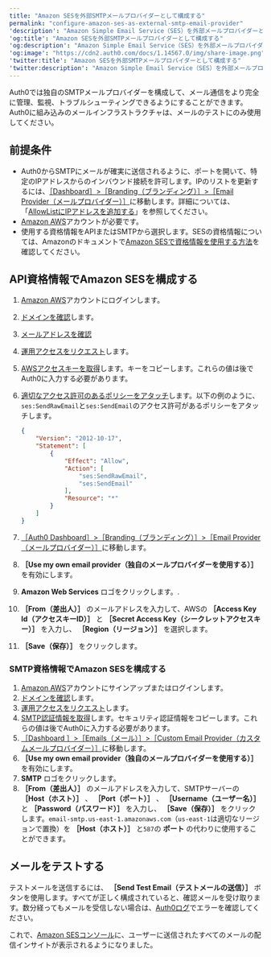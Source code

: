 ```yaml
---
title: "Amazon SESを外部SMTPメールプロバイダーとして構成する"
permalink: "configure-amazon-ses-as-external-smtp-email-provider"
'description': "Amazon Simple Email Service（SES）を外部メールプロバイダーとして構成し、メール通信の管理、追跡とトラブルシューティングを行う方法について説明します。"
'og:title': "Amazon SESを外部SMTPメールプロバイダーとして構成する"
'og:description': "Amazon Simple Email Service（SES）を外部メールプロバイダーとして構成し、メール通信の管理、追跡とトラブルシューティングを行う方法について説明します。"
'og:image': "https://cdn2.auth0.com/docs/1.14567.0/img/share-image.png"
'twitter:title': "Amazon SESを外部SMTPメールプロバイダーとして構成する"
'twitter:description': "Amazon Simple Email Service（SES）を外部メールプロバイダーとして構成し、メール通信の管理、追跡とトラブルシューティングを行う方法について説明します。"
---
```


Auth0では独自のSMTPメールプロバイダーを構成して、メール通信をより完全に管理、監視、トラブルシューティングできるようにすることができます。Auth0に組み込みのメールインフラストラクチャは、メールのテストにのみ使用してください。

## 前提条件

* Auth0からSMTPにメールが確実に送信されるように、ポートを開いて、特定のIPアドレスからのインバウンド接続を許可します。IPのリストを更新するには、[［Dashboard］>［Branding（ブランディング）］>［Email Provider（メールプロバイダー）］](https://manage.auth0.com/#/branding/email_provider)に移動します。詳細については、「[AllowListにIPアドレスを追加する](/ja-jp/secure/security-guidance/data-security/allowlist)」を参照してください。
* [Amazon AWS](http://aws.amazon.com/ses/)アカウントが必要です。
* 使用する資格情報をAPIまたはSMTPから選択します。SESの資格情報については、Amazonのドキュメントで[Amazon SESで資格情報を使用する方法](http://docs.aws.amazon.com/ses/latest/DeveloperGuide/using-credentials.html)を確認してください。

## API資格情報でAmazon SESを構成する

1. [Amazon AWS](http://aws.amazon.com/ses/)アカウントにログインします。
2. [ドメインを確認](http://docs.aws.amazon.com/ses/latest/DeveloperGuide/verify-domains.html)します。
3. [メールアドレスを確認](http://docs.aws.amazon.com/ses/latest/DeveloperGuide/verify-email-addresses.html)
4. [運用アクセスをリクエスト](https://docs.aws.amazon.com/ses/latest/DeveloperGuide/request-production-access.html?icmpid=docs_ses_console)します。
5. [AWSアクセスキーを取得](http://docs.aws.amazon.com/ses/latest/DeveloperGuide/get-aws-keys.html)します。キーをコピーします。これらの値は後でAuth0に入力する必要があります。
6. [適切なアクセス許可のあるポリシーをアタッチ](http://docs.aws.amazon.com/IAM/latest/UserGuide/access_policies_manage.html)します。以下の例のように、`ses:SendRawEmail`と`ses:SendEmail`のアクセス許可があるポリシーをアタッチします。

   ```json lines
   {
       "Version": "2012-10-17",
       "Statement": [
           {
               "Effect": "Allow",
               "Action": [
                   "ses:SendRawEmail",
                   "ses:SendEmail"
               ],
               "Resource": "*"
           }
       ]
   }
   ```

   

   
7. [［Auth0 Dashboard］>［Branding（ブランディング）］>［Email Provider（メールプロバイダー）］](https://manage.auth0.com/#/branding/email_provider)に移動します。
8. **［Use my own email provider（独自のメールプロバイダーを使用する）］** を有効にします。
9. **Amazon Web Services** ロゴをクリックします。.
10. **［From（差出人）］** のメールアドレスを入力して、AWSの **［Access Key Id（アクセスキーID）］** と **［Secret Access Key（シークレットアクセスキー）］** を入力し、 **［Region（リージョン）］** を選択します。
11. **［Save（保存）］** をクリックします。

### SMTP資格情報でAmazon SESを構成する

1. [Amazon AWS](http://aws.amazon.com/ses/)アカウントにサインアップまたはログインします。
2. [ドメインを確認](http://docs.aws.amazon.com/ses/latest/DeveloperGuide/verify-domains.html)します。
3. [運用アクセスをリクエスト](https://docs.aws.amazon.com/ses/latest/DeveloperGuide/request-production-access.html?icmpid=docs_ses_console)します。
4. [SMTP認証情報を取得](http://docs.aws.amazon.com/ses/latest/DeveloperGuide/smtp-credentials.html)します。セキュリティ認証情報をコピーします。これらの値は後でAuth0に入力する必要があります。
5. [［Dashboard ］>［Emails（メール）］>［Custom Email Provider（カスタムメールプロバイダー）］](https://manage.auth0.com/#/emails/provider)に移動します。
6. **［Use my own email provider（独自のメールプロバイダーを使用する）］** を有効にします。
7. **SMTP** ロゴをクリックします。
8. **［From（差出人）］** のメールアドレスを入力して、SMTPサーバーの **［Host（ホスト）］** 、 **［Port（ポート）］** 、 **［Username（ユーザー名）］** と **［Password（パスワード）］** を入力し、 **［Save（保存）］** をクリックします。`email-smtp.us-east-1.amazonaws.com`（`us-east-1`は適切なリージョンで置換）を **［Host（ホスト）］** と`587`の **ポート** の代わりに使用することができます。

## メールをテストする

テストメールを送信するには、 **［Send Test Email（テストメールの送信）］** ボタンを使用します。すべてが正しく構成されていると、確認メールを受け取ります。数分経ってもメールを受信しない場合は、[Auth0ログ](https://manage.auth0.com/#/logs)でエラーを確認してください。

これで、[Amazon SESコンソール](https://console.aws.amazon.com/ses)に、ユーザーに送信されたすべてのメールの配信インサイトが表示されるようになりました。